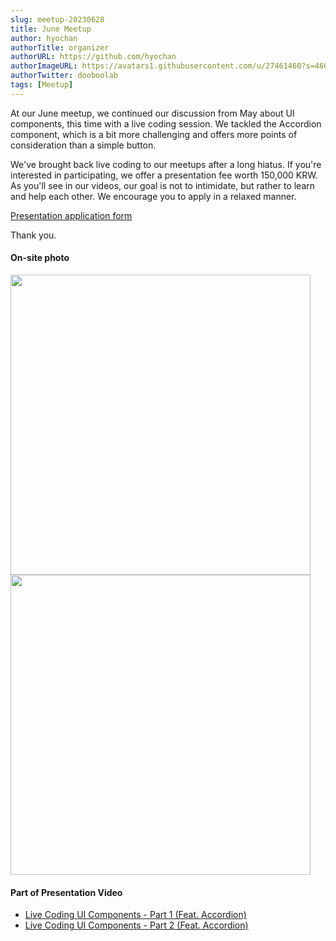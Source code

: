 ```yaml
---
slug: meetup-20230628
title: June Meetup
author: hyochan
authorTitle: organizer
authorURL: https://github.com/hyochan
authorImageURL: https://avatars1.githubusercontent.com/u/27461460?s=460&u=b5860875e26d33fd70fd210f4ea74f81cdf9d99b&v=4
authorTwitter: dooboolab
tags: [Meetup]
---
```



At our June meetup, we continued our discussion from May about UI components, this time with a live coding session. We tackled the Accordion component, which is a bit more challenging and offers more points of consideration than a simple button.

We've brought back live coding to our meetups after a long hiatus. If you're interested in participating, we offer a presentation fee worth 150,000 KRW. As you'll see in our videos, our goal is not to intimidate, but rather to learn and help each other. We encourage you to apply in a relaxed manner.

[Presentation application form](https://forms.gle/x6oAt28FnepAAJtp6)

Thank you.

#### On-site photo

<img src="https://github.com/crossplatformkorea/crossplatformkorea.com/assets/27461460/a338f047-19ba-43bc-be1c-560070a6dc71" width="480" />

<img src="https://github.com/crossplatformkorea/crossplatformkorea.com/assets/27461460/ac91beb2-1548-4e8a-90fb-3b465a2c3387" width="480" />

#### Part of Presentation Video

- [Live Coding UI Components - Part 1 (Feat. Accordion)](https://youtu.be/zjiXDrMJ-R0)
- [Live Coding UI Components - Part 2 (Feat. Accordion)](https://youtu.be/MLJ4gXdeDHg)

<AdFitMobileBanner
  unit="DAN-MKrQwsmxT8uLhukP"
  className="adfit-middle-mobile-2023-06-28"
/>
